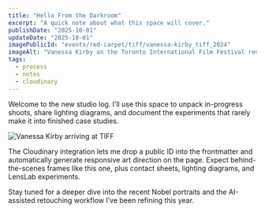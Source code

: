 ```yaml
---
title: "Hello From the Darkroom"
excerpt: "A quick note about what this space will cover."
publishDate: "2025-10-01"
updateDate: "2025-10-01"
imagePublicId: "events/red-carpet/tiff/vanessa-kirby_tiff_2024"
imageAlt: "Vanessa Kirby on the Toronto International Film Festival red carpet"
tags:
  - process
  - notes
  - cloudinary
---
```


Welcome to the new studio log. I’ll use this space to unpack in-progress shoots, share lighting diagrams, and document the experiments that rarely make it into finished case studies.

![Vanessa Kirby arriving at TIFF](https://res.cloudinary.com/dszpm7yps/image/upload/t_gallery,w_1600/events/red-carpet/tiff/vanessa-kirby_tiff_2024)

The Cloudinary integration lets me drop a public ID into the frontmatter and automatically generate responsive art direction on the page. Expect behind-the-scenes frames like this one, plus contact sheets, lighting diagrams, and LensLab experiments.

Stay tuned for a deeper dive into the recent Nobel portraits and the AI-assisted retouching workflow I’ve been refining this year.
